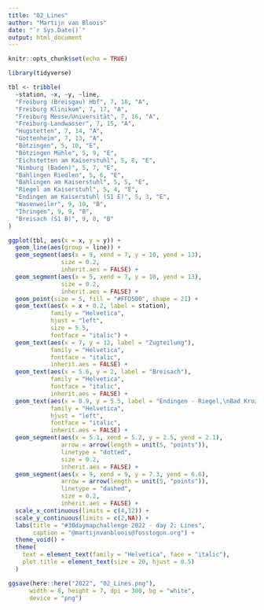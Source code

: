 ```yaml
---
title: "02_Lines"
author: "Martijn van Bloois"
date: "`r Sys.Date()`"
output: html_document
---
```


```r
knitr::opts_chunk$set(echo = TRUE)
```

```r
library(tidyverse)
```

```r
tbl <- tribble(
  ~station, ~x, ~y, ~line,
  "Freiburg (Breisgau) Hbf", 7, 18, "A",
  "Freiburg Klinikum", 7, 17, "A",
  "Freiburg Messe/Universität", 7, 16, "A",
  "Freiburg-Landwasser", 7, 15, "A",
  "Hugstetten", 7, 14, "A",
  "Gottenheim", 7, 13, "A",
  "Bötzingen", 5, 10, "E",
  "Bötzingen Mühle", 5, 9, "E",
  "Eichstetten am Kaiserstuhl", 5, 8, "E",
  "Nimburg (Baden)", 5, 7, "E",
  "Bahlingen Riedlen", 5, 6, "E",
  "Bahlingen am Kaiserstuhl", 5, 5, "E",
  "Riegel am Kaiserstuhl", 5, 4, "E",
  "Endingen am Kaiserstuhl (S1 E)", 5, 3, "E",
  "Wasenweiler", 9, 10, "B",
  "Ihringen", 9, 9, "B",
  "Breisach (S1 B)", 9, 8, "B"
) 
```

```r
ggplot(tbl, aes(x = x, y = y)) +
  geom_line(aes(group = line)) +
  geom_segment(aes(x = 9, xend = 7, y = 10, yend = 13),
               size = 0.2,
               inherit.aes = FALSE) +
  geom_segment(aes(x = 5, xend = 7, y = 10, yend = 13),
               size = 0.2,
               inherit.aes = FALSE) +
  geom_point(size = 5, fill = "#FFD500", shape = 21) +
  geom_text(aes(x = x + 0.2, label = station),
            family = "Helvetica",
            hjust = "left",
            size = 5.5,
            fontface = "italic") +
  geom_text(aes(x = 7, y = 12, label = "Zugteilung"),
            family = "Helvetica",
            fontface = "italic",
            inherit.aes = FALSE) +
  geom_text(aes(x = 5.6, y = 2, label = "Breisach"),
            family = "Helvetica",
            fontface = "italic",
            inherit.aes = FALSE) +
  geom_text(aes(x = 8.9, y = 5.5, label = "Endingen - Riegel,\nBad Krozingen (Regiobus)\nColmar/Frankreich (Euregiobus)"),
            family = "Helvetica",
            hjust = "left",
            fontface = "italic",
            inherit.aes = FALSE) +
  geom_segment(aes(x = 5.1, xend = 5.2, y = 2.5, yend = 2.1),
               arrow = arrow(length = unit(5, "points")),
               linetype = "dotted",
               size = 0.2,
               inherit.aes = FALSE) +
  geom_segment(aes(x = 9, xend = 9, y = 7.3, yend = 6.6),
               arrow = arrow(length = unit(5, "points")),
               linetype = "dashed",
               size = 0.2,
               inherit.aes = FALSE) +
  scale_x_continuous(limits = c(4,12)) +
  scale_y_continuous(limits = c(2,NA)) +
  labs(title = "#30daymapchallenge 2022 - day 2: Lines",
       caption = "@martijnvanbloois@fosstogon.org") +
  theme_void() +
  theme(
    text = element_text(family = "Helvetica", face = "italic"),
    plot.title = element_text(size = 20, hjust = 0.5)
  )
```
```r
ggsave(here::here("2022", "02_Lines.png"),
      width = 8, height = 7, dpi = 300, bg = "white",
      device = "png")
```
